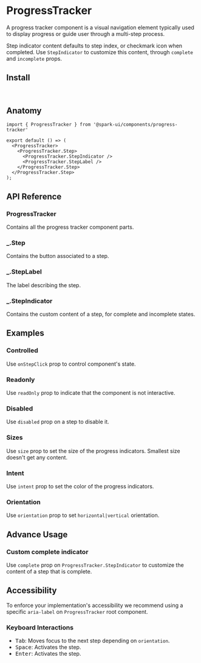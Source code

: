 


<Meta of={stories} />

# ProgressTracker

A progress tracker component is a visual navigation element typically used to display progress or guide user through a multi-step process.

Step indicator content defaults to step index, or checkmark icon when completed. Use `StepIndicator` to customize this content, through `complete` and `incomplete` props.

<Canvas of={stories.Default} />

## Install

```sh
npm install @spark-ui/components
```

## Anatomy

```tsx
import { ProgressTracker } from '@spark-ui/components/progress-tracker'

export default () => (
  <ProgressTracker>
    <ProgressTracker.Step>
      <ProgressTracker.StepIndicator />
      <ProgressTracker.StepLabel />
    </ProgressTracker.Step>
  </ProgressTracker.Step>
);
```

## API Reference

### ProgressTracker

Contains all the progress tracker component parts.

<ArgTypes of={ProgressTracker} />



### _.Step

Contains the button associated to a step.

<ArgTypes of={ProgressTracker.Step} />

### _.StepLabel

The label describing the step.

<ArgTypes of={ProgressTracker.StepLabel} />

### _.StepIndicator

Contains the custom content of a step, for complete and incomplete states.

<ArgTypes of={ProgressTracker.StepIndicator} />


## Examples

### Controlled

Use `onStepClick` prop to control component's state.

<Canvas of={stories.Controlled} />

### Readonly

Use `readOnly` prop to indicate that the component is not interactive.

<Canvas of={stories.Readonly} />

### Disabled

Use `disabled` prop on a step to disable it.

<Canvas of={stories.Disabled} />

### Sizes

Use `size` prop to set the size of the progress indicators. Smallest size doesn't get any content.

<Canvas of={stories.Size} />

### Intent

Use `intent` prop to set the color of the progress indicators.

<Canvas of={stories.Intent} />

### Orientation

Use `orientation` prop to set `horizontal|vertical` orientation.

<Canvas of={stories.Orientation} />

## Advance Usage

### Custom complete indicator

Use `complete` prop on `ProgressTracker.StepIndicator` to customize the content of a step that is complete.

<Canvas of={stories.CustomCompleteIndicator} />

## Accessibility

<A11yReport of="progress-tracker" />

To enforce your implementation's accessibility we recommend using a specific `aria-label` on `ProgressTracker` root component.

### Keyboard Interactions

- <Kbd>Tab</Kbd>: Moves focus to the next step depending on `orientation`.
- <Kbd>Space</Kbd>: Activates the step.
- <Kbd>Enter</Kbd>: Activates the step.
